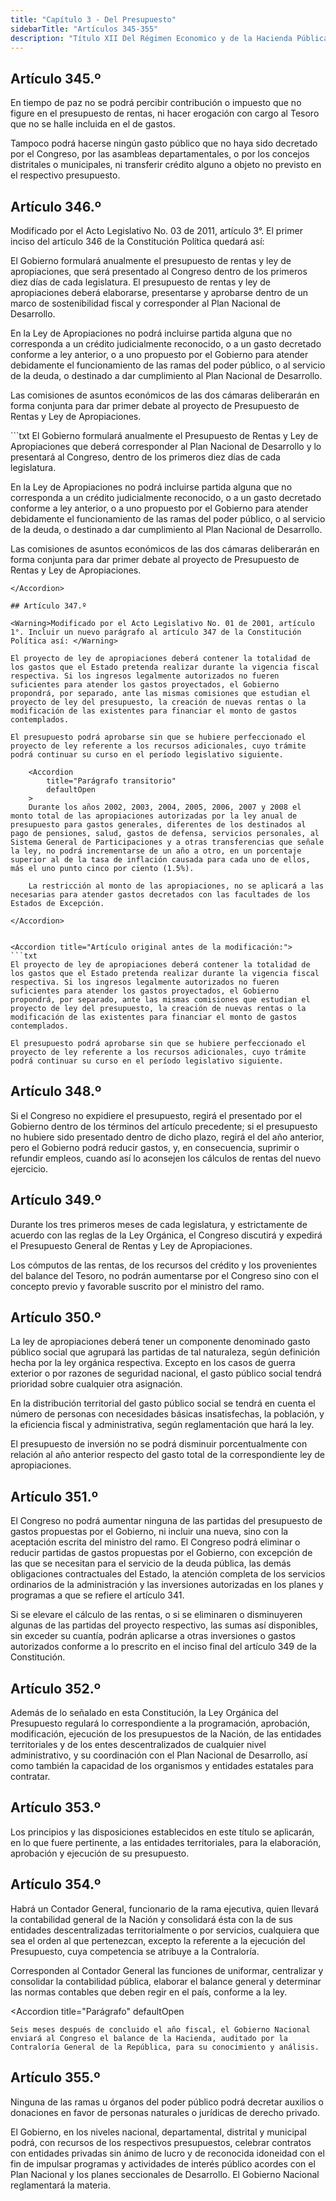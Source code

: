 ```yaml
---
title: "Capítulo 3 - Del Presupuesto"
sidebarTitle: "Artículos 345-355"
description: "Título XII Del Régimen Economico y de la Hacienda Pública - Capítulo 3 - Del Presupuesto"
---
```


## Artículo 345.º

En tiempo de paz no se podrá percibir contribución o impuesto que no figure en el presupuesto de rentas, ni hacer erogación con cargo al Tesoro que no se halle incluida en el de gastos. 

Tampoco podrá hacerse ningún gasto público que no haya sido decretado por el Congreso, por las asambleas departamentales, o por los concejos distritales o municipales, ni transferir crédito alguno a objeto no previsto en el respectivo presupuesto.

## Artículo 346.º

<Warning>Modificado por el Acto Legislativo No. 03 de 2011, artículo 3°. El primer inciso del artículo 346 de la Constitución Política quedará así:</Warning>

El Gobierno formulará anualmente el presupuesto de rentas y ley de apropiaciones, que será presentado al Congreso dentro de los primeros diez días de cada legislatura. El presupuesto de rentas y ley de apropiaciones deberá elaborarse, presentarse y aprobarse dentro de un marco de sostenibilidad fiscal y corresponder al Plan Nacional de Desarrollo. 

En la Ley de Apropiaciones no podrá incluirse partida alguna que no corresponda a un crédito judicialmente reconocido, o a un gasto decretado conforme a ley anterior, o a uno propuesto por el Gobierno para atender debidamente el funcionamiento de las ramas del poder público, o al servicio de la deuda, o destinado a dar cumplimiento al Plan Nacional de Desarrollo.

Las comisiones de asuntos económicos de las dos cámaras deliberarán en forma conjunta para dar primer debate al proyecto de Presupuesto de Rentas y Ley de Apropiaciones.

<Accordion title="Artículo original antes de la modificación:">
```txt
El Gobierno formulará anualmente el Presupuesto de Rentas y Ley de
Apropiaciones que deberá corresponder al Plan Nacional de Desarrollo y
lo presentará al Congreso, dentro de los primeros diez días de cada
legislatura.

En la Ley de Apropiaciones no podrá incluirse partida alguna que no
corresponda a un crédito judicialmente reconocido, o a un gasto
decretado conforme a ley anterior, o a uno propuesto por el Gobierno
para atender debidamente el funcionamiento de las ramas del poder
público, o al servicio de la deuda, o destinado a dar cumplimiento al
Plan Nacional de Desarrollo.

Las comisiones de asuntos económicos de las dos cámaras deliberarán en
forma conjunta para dar primer debate al proyecto de Presupuesto de
Rentas y Ley de Apropiaciones.
```
</Accordion>

## Artículo 347.º

<Warning>Modificado por el Acto Legislativo No. 01 de 2001, artículo 1°. Incluir un nuevo parágrafo al artículo 347 de la Constitución Política así: </Warning>

El proyecto de ley de apropiaciones deberá contener la totalidad de los gastos que el Estado pretenda realizar durante la vigencia fiscal respectiva. Si los ingresos legalmente autorizados no fueren suficientes para atender los gastos proyectados, el Gobierno propondrá, por separado, ante las mismas comisiones que estudian el proyecto de ley del presupuesto, la creación de nuevas rentas o la modificación de las existentes para financiar el monto de gastos contemplados.

El presupuesto podrá aprobarse sin que se hubiere perfeccionado el proyecto de ley referente a los recursos adicionales, cuyo trámite podrá continuar su curso en el período legislativo siguiente.

    <Accordion
        title="Parágrafo transitorio"
        defaultOpen
    >
    Durante los años 2002, 2003, 2004, 2005, 2006, 2007 y 2008 el monto total de las apropiaciones autorizadas por la ley anual de presupuesto para gastos generales, diferentes de los destinados al pago de pensiones, salud, gastos de defensa, servicios personales, al Sistema General de Participaciones y a otras transferencias que señale la ley, no podrá incrementarse de un año a otro, en un porcentaje superior al de la tasa de inflación causada para cada uno de ellos, más el uno punto cinco por ciento (1.5%).

    La restricción al monto de las apropiaciones, no se aplicará a las necesarias para atender gastos decretados con las facultades de los Estados de Excepción.

</Accordion>


<Accordion title="Artículo original antes de la modificación:">
```txt
El proyecto de ley de apropiaciones deberá contener la totalidad de
los gastos que el Estado pretenda realizar durante la vigencia fiscal
respectiva. Si los ingresos legalmente autorizados no fueren
suficientes para atender los gastos proyectados, el Gobierno
propondrá, por separado, ante las mismas comisiones que estudian el
proyecto de ley del presupuesto, la creación de nuevas rentas o la
modificación de las existentes para financiar el monto de gastos
contemplados.

El presupuesto podrá aprobarse sin que se hubiere perfeccionado el
proyecto de ley referente a los recursos adicionales, cuyo trámite
podrá continuar su curso en el período legislativo siguiente.
```
</Accordion>

## Artículo 348.º

Si el Congreso no expidiere el presupuesto, regirá el presentado por el Gobierno dentro de los términos del artículo precedente; si el presupuesto no hubiere sido presentado dentro de dicho plazo, regirá el del año anterior, pero el Gobierno podrá reducir gastos, y, en consecuencia, suprimir o refundir empleos, cuando así lo aconsejen los cálculos de rentas del nuevo ejercicio.

## Artículo 349.º

Durante los tres primeros meses de cada legislatura, y estrictamente de acuerdo con las reglas de la Ley Orgánica, el Congreso discutirá y expedirá el Presupuesto General de Rentas y Ley de Apropiaciones.

Los cómputos de las rentas, de los recursos del crédito y los provenientes del balance del Tesoro, no podrán aumentarse por el Congreso sino con el concepto previo y favorable suscrito por el ministro del ramo.

## Artículo 350.º

La ley de apropiaciones deberá tener un componente denominado gasto público social que agrupará las partidas de tal naturaleza, según definición hecha por la ley orgánica respectiva. Excepto en los casos de guerra exterior o por razones de seguridad nacional, el gasto público social tendrá prioridad sobre cualquier otra asignación.

En la distribución territorial del gasto público social se tendrá en cuenta el número de personas con necesidades básicas insatisfechas, la población, y la eficiencia fiscal y administrativa, según reglamentación que hará la ley.

El presupuesto de inversión no se podrá disminuir porcentualmente con relación al año anterior respecto del gasto total de la correspondiente ley de apropiaciones.

## Artículo 351.º

El Congreso no podrá aumentar ninguna de las partidas del presupuesto de gastos propuestas por el Gobierno, ni incluir una nueva, sino con la aceptación escrita del ministro del ramo. El Congreso podrá eliminar o reducir partidas de gastos propuestas por el Gobierno, con excepción de las que se necesitan para el servicio de la deuda pública, las demás obligaciones contractuales del Estado, la atención completa de los servicios ordinarios de la administración y las inversiones autorizadas en los planes y programas a que se refiere el artículo 341.

Si se elevare el cálculo de las rentas, o si se eliminaren o disminuyeren algunas de las partidas del proyecto respectivo, las sumas así disponibles, sin exceder su cuantía, podrán aplicarse a otras inversiones o gastos autorizados conforme a lo prescrito en el inciso final del artículo 349 de la Constitución.

## Artículo 352.º

Además de lo señalado en esta Constitución, la Ley Orgánica del Presupuesto regulará lo correspondiente a la programación, aprobación, modificación, ejecución de los presupuestos de la Nación, de las entidades territoriales y de los entes descentralizados de cualquier nivel administrativo, y su coordinación con el Plan Nacional de Desarrollo, así como también la capacidad de los organismos y entidades estatales para contratar.

## Artículo 353.º

Los principios y las disposiciones establecidos en este título se aplicarán, en lo que fuere pertinente, a las entidades territoriales, para la elaboración, aprobación y ejecución de su presupuesto.

## Artículo 354.º

Habrá un Contador General, funcionario de la rama ejecutiva, quien llevará la contabilidad general de la Nación y consolidará ésta con la de sus entidades descentralizadas territorialmente o por servicios, cualquiera que sea el orden al que pertenezcan, excepto la referente a la ejecución del Presupuesto, cuya competencia se atribuye a la Contraloría.

Corresponden al Contador General las funciones de uniformar, centralizar y consolidar la contabilidad pública, elaborar el balance general y determinar las normas contables que deben regir en el país, conforme a la ley.

<Accordion
    title="Parágrafo"
    defaultOpen
>
    Seis meses después de concluido el año fiscal, el Gobierno Nacional enviará al Congreso el balance de la Hacienda, auditado por la Contraloría General de la República, para su conocimiento y análisis.
</Accordion>

## Artículo 355.º

Ninguna de las ramas u órganos del poder público podrá decretar auxilios o donaciones en favor de personas naturales o jurídicas de derecho privado.

El Gobierno, en los niveles nacional, departamental, distrital y municipal podrá, con recursos de los respectivos presupuestos, celebrar contratos con entidades privadas sin ánimo de lucro y de reconocida idoneidad con el fin de impulsar programas y actividades de interés público acordes con el Plan Nacional y los planes seccionales de Desarrollo. El Gobierno Nacional reglamentará la materia.
